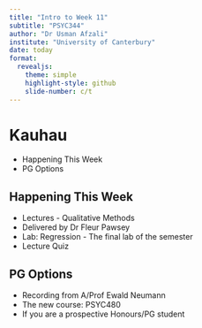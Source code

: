 ```yaml
---
title: "Intro to Week 11"
subtitle: "PSYC344"
author: "Dr Usman Afzali"
institute: "University of Canterbury"
date: today
format: 
  revealjs:
    theme: simple
    highlight-style: github
    slide-number: c/t
---
```


# Kauhau {background-color="green"}

::: incremental
-   Happening This Week
-   PG Options
:::

## Happening This Week {background-color="green"}

::: incremental
-   Lectures - Qualitative Methods
-   Delivered by Dr Fleur Pawsey
-   Lab: Regression - The final lab of the semester
-   Lecture Quiz
:::

## PG Options {background-color="green"}

::: incremental
-   Recording from A/Prof Ewald Neumann
-   The new course: PSYC480
-   If you are a prospective Honours/PG student
:::
